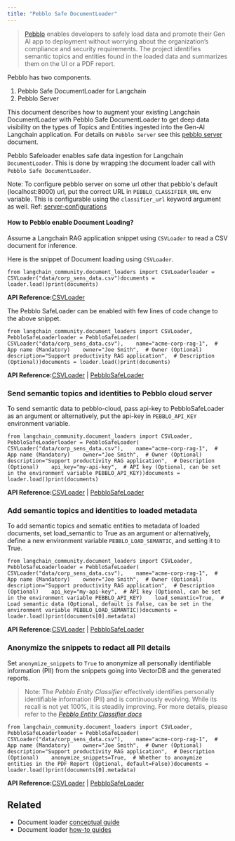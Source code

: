 ```yaml
---
title: "Pebblo Safe DocumentLoader"
---
```


> [Pebblo](https://daxa-ai.github.io/pebblo/) enables developers to safely load data and promote their Gen AI app to deployment without worrying about the organization’s compliance and security requirements. The project identifies semantic topics and entities found in the loaded data and summarizes them on the UI or a PDF report.

Pebblo has two components.

1. Pebblo Safe DocumentLoader for Langchain
2. Pebblo Server

This document describes how to augment your existing Langchain DocumentLoader with Pebblo Safe DocumentLoader to get deep data visibility on the types of Topics and Entities ingested into the Gen-AI Langchain application. For details on `Pebblo Server` see this [pebblo server](https://daxa-ai.github.io/pebblo/daemon) document.

Pebblo Safeloader enables safe data ingestion for Langchain `DocumentLoader`. This is done by wrapping the document loader call with `Pebblo Safe DocumentLoader`.

Note: To configure pebblo server on some url other that pebblo's default (localhost:8000) url, put the correct URL in `PEBBLO_CLASSIFIER_URL` env variable. This is configurable using the `classifier_url` keyword argument as well. Ref: [server-configurations](https://daxa-ai.github.io/pebblo/config)

#### How to Pebblo enable Document Loading?

Assume a Langchain RAG application snippet using `CSVLoader` to read a CSV document for inference.

Here is the snippet of Document loading using `CSVLoader`.

```
from langchain_community.document_loaders import CSVLoaderloader = CSVLoader("data/corp_sens_data.csv")documents = loader.load()print(documents)
```

**API Reference:**[CSVLoader](https://python.langchain.com/api_reference/community/document_loaders/langchain_community.document_loaders.csv_loader.CSVLoader.html)

The Pebblo SafeLoader can be enabled with few lines of code change to the above snippet.

```
from langchain_community.document_loaders import CSVLoader, PebbloSafeLoaderloader = PebbloSafeLoader(    CSVLoader("data/corp_sens_data.csv"),    name="acme-corp-rag-1",  # App name (Mandatory)    owner="Joe Smith",  # Owner (Optional)    description="Support productivity RAG application",  # Description (Optional))documents = loader.load()print(documents)
```

**API Reference:**[CSVLoader](https://python.langchain.com/api_reference/community/document_loaders/langchain_community.document_loaders.csv_loader.CSVLoader.html) | [PebbloSafeLoader](https://python.langchain.com/api_reference/community/document_loaders/langchain_community.document_loaders.pebblo.PebbloSafeLoader.html)

### Send semantic topics and identities to Pebblo cloud server

To send semantic data to pebblo-cloud, pass api-key to PebbloSafeLoader as an argument or alternatively, put the api-key in `PEBBLO_API_KEY` environment variable.

```
from langchain_community.document_loaders import CSVLoader, PebbloSafeLoaderloader = PebbloSafeLoader(    CSVLoader("data/corp_sens_data.csv"),    name="acme-corp-rag-1",  # App name (Mandatory)    owner="Joe Smith",  # Owner (Optional)    description="Support productivity RAG application",  # Description (Optional)    api_key="my-api-key",  # API key (Optional, can be set in the environment variable PEBBLO_API_KEY))documents = loader.load()print(documents)
```

**API Reference:**[CSVLoader](https://python.langchain.com/api_reference/community/document_loaders/langchain_community.document_loaders.csv_loader.CSVLoader.html) | [PebbloSafeLoader](https://python.langchain.com/api_reference/community/document_loaders/langchain_community.document_loaders.pebblo.PebbloSafeLoader.html)

### Add semantic topics and identities to loaded metadata

To add semantic topics and sematic entities to metadata of loaded documents, set load\_semantic to True as an argument or alternatively, define a new environment variable `PEBBLO_LOAD_SEMANTIC`, and setting it to True.

```
from langchain_community.document_loaders import CSVLoader, PebbloSafeLoaderloader = PebbloSafeLoader(    CSVLoader("data/corp_sens_data.csv"),    name="acme-corp-rag-1",  # App name (Mandatory)    owner="Joe Smith",  # Owner (Optional)    description="Support productivity RAG application",  # Description (Optional)    api_key="my-api-key",  # API key (Optional, can be set in the environment variable PEBBLO_API_KEY)    load_semantic=True,  # Load semantic data (Optional, default is False, can be set in the environment variable PEBBLO_LOAD_SEMANTIC))documents = loader.load()print(documents[0].metadata)
```

**API Reference:**[CSVLoader](https://python.langchain.com/api_reference/community/document_loaders/langchain_community.document_loaders.csv_loader.CSVLoader.html) | [PebbloSafeLoader](https://python.langchain.com/api_reference/community/document_loaders/langchain_community.document_loaders.pebblo.PebbloSafeLoader.html)

### Anonymize the snippets to redact all PII details

Set `anonymize_snippets` to `True` to anonymize all personally identifiable information (PII) from the snippets going into VectorDB and the generated reports.

> Note: The *Pebblo Entity Classifier* effectively identifies personally identifiable information (PII) and is continuously evolving. While its recall is not yet 100%, it is steadily improving. For more details, please refer to the [*Pebblo Entity Classifier docs*](https://daxa-ai.github.io/pebblo/entityclassifier/)

```
from langchain_community.document_loaders import CSVLoader, PebbloSafeLoaderloader = PebbloSafeLoader(    CSVLoader("data/corp_sens_data.csv"),    name="acme-corp-rag-1",  # App name (Mandatory)    owner="Joe Smith",  # Owner (Optional)    description="Support productivity RAG application",  # Description (Optional)    anonymize_snippets=True,  # Whether to anonymize entities in the PDF Report (Optional, default=False))documents = loader.load()print(documents[0].metadata)
```

**API Reference:**[CSVLoader](https://python.langchain.com/api_reference/community/document_loaders/langchain_community.document_loaders.csv_loader.CSVLoader.html) | [PebbloSafeLoader](https://python.langchain.com/api_reference/community/document_loaders/langchain_community.document_loaders.pebblo.PebbloSafeLoader.html)

## Related

* Document loader [conceptual guide](/oss/concepts/document_loaders)
* Document loader [how-to guides](/oss/how_to/#document-loaders)
